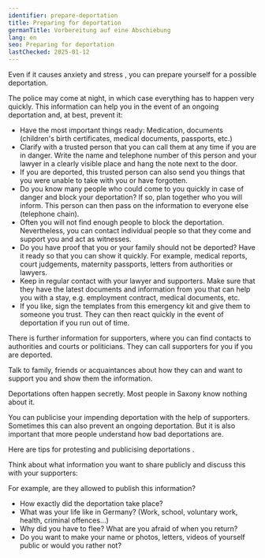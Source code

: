 ```yaml
---
identifier: prepare-deportation
title: Preparing for deportation
germanTitle: Vorbereitung auf eine Abschiebung
lang: en
seo: Preparing for deportation
lastChecked: 2025-01-12
---
```



Even if it causes <InternalShortLink identifier="stress">anxiety and stress</InternalShortLink> , you can prepare yourself for a possible deportation.

The police may come at night, in which case everything has to happen very quickly. This information can help you in the event of an ongoing deportation and, at best, prevent it:

- Have the most important things ready: Medication, documents (children's birth certificates, medical documents, passports, etc.)
- Clarify with a trusted person that you can call them at any time if you are in danger. Write the name and telephone number of this person and your lawyer in a clearly visible place and hang the note next to the door.
- If you are deported, this trusted person can also send you things that you were unable to take with you or have forgotten.
- Do you know many people who could come to you quickly in case of danger and block your deportation? If so, plan together who you will inform. This person can then pass on the information to everyone else (telephone chain).
- Often you will not find enough people to block the deportation. Nevertheless, you can contact individual people so that they come and support you and act as witnesses.
- Do you have proof that you or your family should not be deported? Have it ready so that you can show it quickly. For example, medical reports, court judgements, maternity passports, letters from authorities or lawyers.
- Keep in regular contact with your lawyer and supporters. Make sure that they have the latest documents and information from you that can help you with a stay, e.g. employment contract, medical documents, etc.
- If you like, sign the <InternalShortLink identifier="forms">templates</InternalShortLink> from this emergency kit and give them to someone you trust. They can then react quickly in the event of deportation if you run out of time.

There is further <InternalShortLink identifier="support">information for supporters</InternalShortLink>, where you can find <InternalShortLink identifier="contacts">contacts</InternalShortLink> to authorities and courts or politicians. They can call supporters for you if you are deported.

Talk to family, friends or acquaintances about how they can and want to support you and show them the information.

Deportations often happen secretly. Most people in Saxony know nothing about it.

You can publicise your impending deportation with the help of supporters. Sometimes this can also prevent an ongoing deportation. But it is also important that more people understand how bad deportations are.

Here are <InternalShortLink identifier="publicity">tips for protesting and publicising deportations</InternalShortLink> .

Think about what information you want to share publicly and discuss this with your supporters:

For example, are they allowed to publish this information?

- How exactly did the deportation take place?
- What was your life like in Germany? (Work, school, voluntary work, health, criminal offences...)
- Why did you have to flee? What are you afraid of when you return?
- Do you want to make your name or photos, letters, videos of yourself public or would you rather not?

